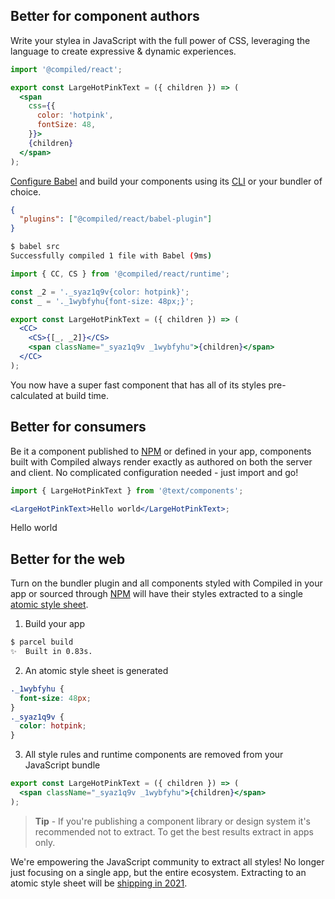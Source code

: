 
## Better for component authors

Write your stylea in JavaScript with the full power of CSS,
leveraging the language to create expressive & dynamic experiences.

```jsx
import '@compiled/react';

export const LargeHotPinkText = ({ children }) => (
  <span
    css={{
      color: 'hotpink',
      fontSize: 48,
    }}>
    {children}
  </span>
);
```

[Configure Babel](https://babeljs.io/docs/en/config-files) and build your components using its [CLI](https://babeljs.io/docs/en/babel-cli) or your bundler of choice.

```json
{
  "plugins": ["@compiled/react/babel-plugin"]
}
```

```bash
$ babel src
Successfully compiled 1 file with Babel (9ms)
```

```jsx
import { CC, CS } from '@compiled/react/runtime';

const _2 = '._syaz1q9v{color: hotpink}';
const _ = '._1wybfyhu{font-size: 48px;}';

export const LargeHotPinkText = ({ children }) => (
  <CC>
    <CS>{[_, _2]}</CS>
    <span className="_syaz1q9v _1wybfyhu">{children}</span>
  </CC>
);
```

You now have a super fast component that has all of its styles pre-calculated at build time.

## Better for consumers

Be it a component published to [NPM](https://npmjs.com/) or defined in your app,
components built with Compiled always render exactly as authored on both the server and client.
No complicated configuration needed -
just import and go!

```jsx
import { LargeHotPinkText } from '@text/components';

<LargeHotPinkText>Hello world</LargeHotPinkText>;
```

<LargeHotPinkText>Hello world</LargeHotPinkText>

## Better for the web

Turn on the bundler plugin and all components styled with Compiled in your app or sourced through [NPM](https://npmjs.com/) will have their styles extracted to a single [atomic style sheet](./docs/atomic-css).

1. Build your app

```bash
$ parcel build
✨  Built in 0.83s.
```

2. An atomic style sheet is generated

```css
._1wybfyhu {
  font-size: 48px;
}
._syaz1q9v {
  color: hotpink;
}
```

3. All style rules and runtime components are removed from your JavaScript bundle

```jsx
export const LargeHotPinkText = ({ children }) => (
  <span className="_syaz1q9v _1wybfyhu">{children}</span>
);
```

> **Tip** - If you're publishing a component library or design system it's recommended not to extract.
> To get the best results extract in apps only.

We're empowering the JavaScript community to extract all styles!
No longer just focusing on a single app,
but the entire ecosystem.
Extracting to an atomic style sheet will be [shipping in 2021](https://github.com/atlassian-labs/compiled/issues/58).
